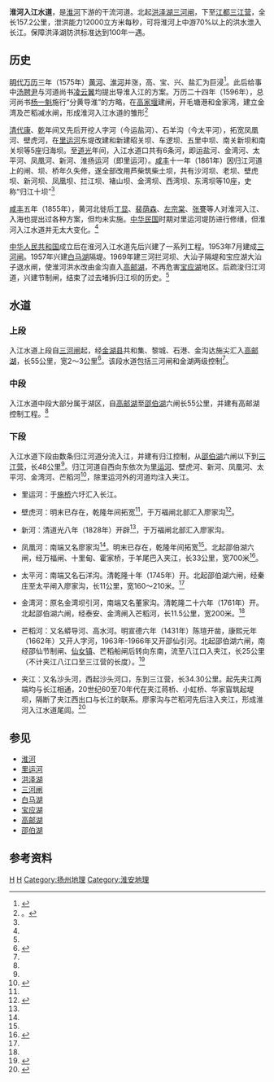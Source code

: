 '''淮河入江水道'''，是[[淮河|淮河]]下游的干流河道。北起[[洪泽湖|洪泽湖]][[三河闸|三河闸]]，下至[[江都|江都]][[三江营|三江营]]，全长157.2公里，泄洪能力12000立方米每秒，可将淮河上中游70%以上的洪水泄入长江。保障洪泽湖防洪标准达到100年一遇。
==历史==
[[明代|明代]][[万历|万历]]三年（1575年）[[黄河|黄河]]、[[淮河|淮河]]并涨，高、宝、兴、盐汇为巨浸<ref>{{Cite wikisource | title = 明史/卷87 | wslink = https://zh.wikisource.org/wiki/%E6%98%8E%E5%8F%B2/%E5%8D%B787 | wslanguage = zh | editor = 张廷玉 | authorlink = https://zh.wikisource.org/wiki/Author:%E5%BC%B5%E5%BB%B7%E7%8E%89 | quote = 至萬曆三年三月，高家堰決，高、寶、興、鹽為巨浸。}}</ref>。此后给事中[[汤聘尹|汤聘尹]]与河道尚书[[凌云翼|凌云翼]]均提出导淮入江的方案。万历二十四年（1596年），总河尚书[[杨一魁|杨一魁]]施行“分黄导淮”的方略，在[[高家堰|高家堰]]建闸，开毛塘港和金家湾，建立金湾及芒稻减水闸，形成淮河入江水道的雏形<ref name="江苏省志水利志">。{{cite book|title=江苏省志: 水利志|url=http://books.google.com/books?id=oLFMPwAACAAJ|year=2001|publisher=江苏古籍出版社|isbn=978-7-80643-555-7}}</ref>

[[清代|清代]][[康熙|康]]、[[乾隆|乾]]年间又先后开挖人字河（今运盐河）、石羊沟（今太平河），拓宽凤凰河、壁虎河，在[[里运河|里运河]]东堤改建和新建昭关坝、车逻坝、五里中坝、南关新坝和南关坝等5座归海坝。至[[道光|道光]]年间，入江水道口共有6条河，即运盐河、金湾河、太平河、凤凰河、新河、淮扬运河（即里运河）。[[咸丰|咸丰]]十一年（1861年）因归江河道上的闸、坝、桥年久失修，遂全部改用芦柴筑柴土坝，共有沙河坝、老坝、壁虎坝、新河坝、凤凰坝、拦江坝、褚山坝、金湾坝、西湾坝、东湾坝等10座，史称“归江十坝”<ref name="江苏省志水利志"></ref>

[[咸丰|咸丰]]五年（1855年），黄河北徙后[[丁显|丁显]]、[[裴荫森|裴荫森]]、[[左宗棠|左宗棠]]、[[张謇|张謇]]等人对淮河入江、入海也提出过各种方案，但均未实施。[[中华民国|中华民国]]时期对里运河堤防进行修缮，但淮河入江水道并无太大变化。<ref name="江苏省志水利志"></ref>

[[中华人民共和国|中华人民共和国]]成立后在淮河入江水道先后兴建了一系列工程。1953年7月建成[[三河闸|三河闸]]。1957年兴建[[白马湖|白马湖]]隔堤。1969年建三河拦河坝、大汕子隔堤和宝应湖大汕子退水闸，使淮河洪水改由金沟直入[[高邮湖|高邮湖]]，不再危害[[宝应湖|宝应湖]]地区。后疏浚归江河道，兴建节制闸，结束了过去堵拆归江坝的历史。<ref name="江苏省志水利志"></ref>

==水道==

===上段===

入江水道上段自[[三河闸|三河闸]]起，经[[金湖县|金湖县]]共和集、黎城、石港、金沟达施尖汇入[[高邮湖|高邮湖]]，长55公里，宽2～3公里<ref name="江苏省志地理志">{{cite book|title=江苏省志: 地理志|url=http://books.google.com/books?id=7BEyAAAAMAAJ|year=1999|publisher=江苏古籍出版社|page=186}}</ref>。该段水道包括三河闸和金湖两级控制<ref name="江苏省志水利志"></ref>。

===中段===

入江水道中段大部分属于湖区，自[[高邮湖|高邮湖]]至[[邵伯湖|邵伯湖]]六闸长55公里，并建有高邮湖控制工程。<ref name="江苏省志水利志"></ref>

===下段===

入江水道下段由数条归江河道分流入江，并建有归江控制，从[[邵伯湖|邵伯湖]]六闸以下到[[三江营|三江营]]，长48公里<ref name="江苏省志水利志"></ref>。归江河道自西向东依次为[[里运河|里运河]]、壁虎河、新河、凤凰河、太平河、金湾河、芒稻河<ref>{{Cite web |url = http://stkjxc.yangzhou.gov.cn/yzxcxq/xqfm/201403/6109e89c3a9941f99ce655cf1e5be317.shtml |title = 七河八岛 |date = 2014-03-12 |language = zh |accessdate = 2015-12-15 |archive-date = 2016-03-05 |archive-url = https://web.archive.org/web/20160305053502/http://stkjxc.yangzhou.gov.cn/yzxcxq/xqfm/201403/6109e89c3a9941f99ce655cf1e5be317.shtml |dead-url = yes }}</ref>，除里运河外的河道均注入夹江。

*里运河：于[[施桥镇_(扬州市)|施桥]]六圩汇入长江。{{See also|里运河}}

*壁虎河：明末已存在，乾隆年间拓宽<ref name="江苏省志水利志"></ref>，于万福闸北部汇入廖家沟<ref name="江苏省通志稿02">{{cite book|title=江蘇省通誌稿|url=http://books.google.com/books?id=8EELAQAAMAAJ|publisher=江蘇古籍出版社|pages=404–432}}</ref>。

*新河：清道光八年（1828年）开辟<ref name="江苏省志水利志"></ref>，于万福闸北部汇入廖家沟。

*凤凰河：南端又名廖家沟<ref name="江苏省通志稿02"></ref>。明末已存在，乾隆年间拓宽<ref name="江苏省志水利志"></ref>。北起邵伯湖六闸，经万福闸、十里甸、霍家桥，于羊尾巴入夹江，长33公里，宽700米<ref name="江苏省志地名志">{{cite book |title=江苏省志：地名志|url=http://books.google.com/books?id=yk4LAQAAMAAJ|publisher=江苏人民出版社}}</ref>。

*太平河：南端又名石洋沟。清乾隆十年（1745年）开。北起邵伯湖六闸，经秦庄至太平闸入廖家沟，长11公里，宽160～210米。<ref name="江苏省志地理志"></ref>

*金湾河：原名金湾坝引河，南端又名董家沟。清乾隆二十六年（1761年）开。北起邵伯湖六闸，经泰安、金湾闸入芒稻河，长11.5公里，宽200米。<ref name="江苏省志地理志"></ref>

*芒稻河：又名蟒导河、高水河。明宣德六年（1431年）陈瑄开凿，康熙元年（1662年）又开人字河，1963年-1966年又开邵仙引河。北起邵伯湖六闸，南经邵仙节制闸、[[仙女镇|仙女镇]]、芒稻船闸后转向东南，流至八江口入夹江，长25公里（不计夹江八江口至三江营的长度）。<ref name="江苏省志交通志航运篇">{{cite book|title=江苏省志: 交通志. 航运篇|url=http://books.google.com/books?id=yZRQPwAACAAJ|year=2001|publisher=江苏古籍出版社|isbn=978-7-80643-609-7}}</ref>

*夹江：又名沙头河，西起沙头河口，东到三江营，长34.30公里。起先夹江两端均与长江相通，20世纪60至70年代在夹江蒋桥、小虹桥、华家窅筑起堤坝，隔断了夹江西出口与长江的联系。廖家沟与芒稻河先后注入夹江，形成淮河入江水道尾闾。<ref>{{Cite news |url = http://www.yznews.com.cn/yzwb/html/2011-06/26/content_282679.htm |title = 夹江湿地藏着国家鱼缸 |date = 2011-06-26 |language = zh |publisher = 扬州晚报 |accessdate = 2015-12-15 |archive-url = https://web.archive.org/web/20151222093610/http://www.yznews.com.cn/yzwb/html/2011-06/26/content_282679.htm |archive-date = 2015-12-22 |dead-url = yes }}</ref>

==参见==
*[[淮河|淮河]]
*[[里运河|里运河]]
*[[洪泽湖|洪泽湖]]
*[[三河闸|三河闸]]
*[[白马湖|白马湖]]
*[[宝应湖|宝应湖]]
*[[高邮湖|高邮湖]]
*[[邵伯湖|邵伯湖]]



==参考资料==
{{reflist}}
{{淮河}}
[[Category:淮河水系|H]]
[[Category:江苏河流|H]]
[[Category:扬州地理|Category:扬州地理]]
[[Category:淮安地理|Category:淮安地理]]